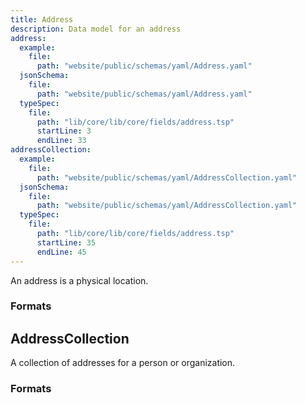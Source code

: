 ```yaml
---
title: Address
description: Data model for an address
address:
  example:
    file:
      path: "website/public/schemas/yaml/Address.yaml"
  jsonSchema:
    file:
      path: "website/public/schemas/yaml/Address.yaml"
  typeSpec:
    file:
      path: "lib/core/lib/core/fields/address.tsp"
      startLine: 3
      endLine: 33
addressCollection:
  example:
    file:
      path: "website/public/schemas/yaml/AddressCollection.yaml"
  jsonSchema:
    file:
      path: "website/public/schemas/yaml/AddressCollection.yaml"
  typeSpec:
    file:
      path: "lib/core/lib/core/fields/address.tsp"
      startLine: 35
      endLine: 45
---
```



An address is a physical location.

<SchemaTable spec={frontmatter.address} />

### Formats

<SchemaFormatTabs
  example={frontmatter.address.example}
  jsonSchema={frontmatter.address.jsonSchema}
  typeSpec={frontmatter.address.typeSpec}
/>

## AddressCollection

A collection of addresses for a person or organization.

<SchemaTable spec={frontmatter.addressCollection} />

### Formats

<SchemaFormatTabs
  example={frontmatter.addressCollection.example}
  jsonSchema={frontmatter.addressCollection.jsonSchema}
  typeSpec={frontmatter.addressCollection.typeSpec}
/>

